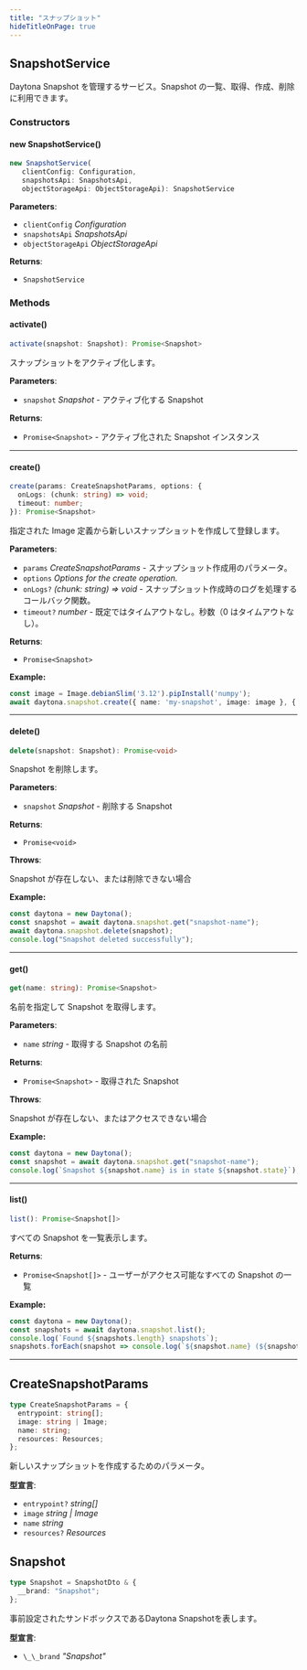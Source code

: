```yaml
---
title: "スナップショット"
hideTitleOnPage: true
---
```



## SnapshotService

Daytona Snapshot を管理するサービス。Snapshot の一覧、取得、作成、削除に利用できます。

### Constructors

#### new SnapshotService()

```ts
new SnapshotService(
   clientConfig: Configuration, 
   snapshotsApi: SnapshotsApi, 
   objectStorageApi: ObjectStorageApi): SnapshotService
```

**Parameters**:

- `clientConfig` _Configuration_
- `snapshotsApi` _SnapshotsApi_
- `objectStorageApi` _ObjectStorageApi_


**Returns**:

- `SnapshotService`

### Methods

#### activate()

```ts
activate(snapshot: Snapshot): Promise<Snapshot>
```

スナップショットをアクティブ化します。

**Parameters**:

- `snapshot` _Snapshot_ - アクティブ化する Snapshot


**Returns**:

- `Promise<Snapshot>` - アクティブ化された Snapshot インスタンス

***

#### create()

```ts
create(params: CreateSnapshotParams, options: {
  onLogs: (chunk: string) => void;
  timeout: number;
}): Promise<Snapshot>
```

指定された Image 定義から新しいスナップショットを作成して登録します。

**Parameters**:

- `params` _CreateSnapshotParams_ - スナップショット作成用のパラメータ。
- `options` _Options for the create operation._
- `onLogs?` _\(chunk: string\) =\> void_ - スナップショット作成時のログを処理するコールバック関数。
- `timeout?` _number_ - 既定ではタイムアウトなし。秒数（0 はタイムアウトなし）。


**Returns**:

- `Promise<Snapshot>`

**Example:**

```ts
const image = Image.debianSlim('3.12').pipInstall('numpy');
await daytona.snapshot.create({ name: 'my-snapshot', image: image }, { onLogs: console.log });
```

***

#### delete()

```ts
delete(snapshot: Snapshot): Promise<void>
```

Snapshot を削除します。

**Parameters**:

- `snapshot` _Snapshot_ - 削除する Snapshot


**Returns**:

- `Promise<void>`

**Throws**:

Snapshot が存在しない、または削除できない場合

**Example:**

```ts
const daytona = new Daytona();
const snapshot = await daytona.snapshot.get("snapshot-name");
await daytona.snapshot.delete(snapshot);
console.log("Snapshot deleted successfully");
```

***

#### get()

```ts
get(name: string): Promise<Snapshot>
```

名前を指定して Snapshot を取得します。

**Parameters**:

- `name` _string_ - 取得する Snapshot の名前


**Returns**:

- `Promise<Snapshot>` - 取得された Snapshot

**Throws**:

Snapshot が存在しない、またはアクセスできない場合

**Example:**

```ts
const daytona = new Daytona();
const snapshot = await daytona.snapshot.get("snapshot-name");
console.log(`Snapshot ${snapshot.name} is in state ${snapshot.state}`);
```

***

#### list()

```ts
list(): Promise<Snapshot[]>
```

すべての Snapshot を一覧表示します。

**Returns**:

- `Promise<Snapshot[]>` - ユーザーがアクセス可能なすべての Snapshot の一覧

**Example:**

```ts
const daytona = new Daytona();
const snapshots = await daytona.snapshot.list();
console.log(`Found ${snapshots.length} snapshots`);
snapshots.forEach(snapshot => console.log(`${snapshot.name} (${snapshot.imageName})`));
```

***


## CreateSnapshotParams

```ts
type CreateSnapshotParams = {
  entrypoint: string[];
  image: string | Image;
  name: string;
  resources: Resources;
};
```

新しいスナップショットを作成するためのパラメータ。

**型宣言**:

- `entrypoint?` _string\[\]_
- `image` _string \| Image_
- `name` _string_
- `resources?` _Resources_


## Snapshot

```ts
type Snapshot = SnapshotDto & {
  __brand: "Snapshot";
};
```

事前設定されたサンドボックスであるDaytona Snapshotを表します。

**型宣言**:

- `\_\_brand` _"Snapshot"_

